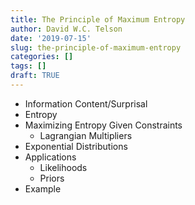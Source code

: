 ```yaml
---
title: The Principle of Maximum Entropy
author: David W.C. Telson
date: '2019-07-15'
slug: the-principle-of-maximum-entropy
categories: []
tags: []
draft: TRUE
---
```


- Information Content/Surprisal
- Entropy
- Maximizing Entropy Given Constraints
  - Lagrangian Multipliers
- Exponential Distributions
- Applications
  - Likelihoods
  - Priors
- Example
